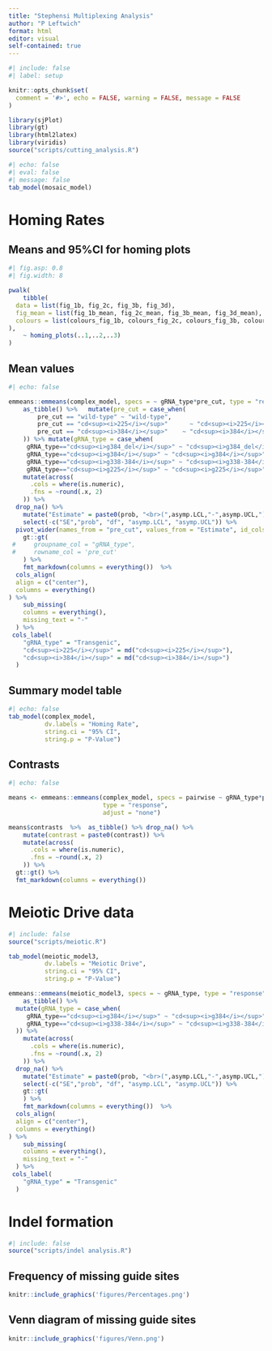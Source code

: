 ```yaml
---
title: "Stephensi Multiplexing Analysis"
author: "P Leftwich"
format: html
editor: visual
self-contained: true
---
```




```r
#| include: false
#| label: setup

knitr::opts_chunk$set(
  comment = '#>', echo = FALSE, warning = FALSE, message = FALSE
)

library(sjPlot)
library(gt)
library(html2latex)
library(viridis)
source("scripts/cutting_analysis.R")
```

```r
#| echo: false
#| eval: false
#| message: false
tab_model(mosaic_model)
```

# Homing Rates

## Means and 95%CI for homing plots

```r
#| fig.asp: 0.8 
#| fig.width: 8

pwalk(
    tibble(
  data = list(fig_1b, fig_2c, fig_3b, fig_3d),
  fig_mean = list(fig_1b_mean, fig_2c_mean, fig_3b_mean, fig_3d_mean),
  colours = list(colours_fig_1b, colours_fig_2c, colours_fig_3b, colours_fig_3d)
),
    ~ homing_plots(..1,..2,..3)
)

```


## Mean values

```r
#| echo: false

emmeans::emmeans(complex_model, specs = ~ gRNA_type*pre_cut, type = "response") %>% 
    as_tibble() %>%   mutate(pre_cut = case_when(
        pre_cut == "wild-type" ~ "wild-type",                          # Plain text
        pre_cut == "cd<sup><i>225</i></sup>"      ~ "cd<sup><i>225</i></sup>",           
        pre_cut == "cd<sup><i>384</i></sup>"    ~ "cd<sup><i>384</i></sup>"           
    )) %>% mutate(gRNA_type = case_when(
     gRNA_type=="cd<sup><i>g384_del</i></sup>" ~ "cd<sup><i>g384_del</i></sup>",
     gRNA_type=="cd<sup><i>g384</i></sup>" ~ "cd<sup><i>g384</i></sup>",
     gRNA_type=="cd<sup><i>g338-384</i></sup>" ~ "cd<sup><i>g338-384</i></sup>",
     gRNA_type=="cd<sup><i>g225</i></sup>" ~ "cd<sup><i>g225</i></sup>")) %>%
    mutate(across(
      .cols = where(is.numeric),
      .fns = ~round(.x, 2)
    )) %>% 
  drop_na() %>% 
    mutate("Estimate" = paste0(prob, "<br>(",asymp.LCL,"-",asymp.UCL,")")) %>% 
    select(-c("SE","prob", "df", "asymp.LCL", "asymp.UCL")) %>% 
  pivot_wider(names_from = "pre_cut", values_from = "Estimate", id_cols = "gRNA_type") %>% 
    gt::gt(
 #     groupname_col = "gRNA_type",
 #     rowname_col = 'pre_cut'
    ) %>% 
    fmt_markdown(columns = everything())  %>% 
  cols_align(
  align = c("center"),
  columns = everything()
) %>% 
    sub_missing(
    columns = everything(),
    missing_text = "-"
  ) %>% 
 cols_label(
    "gRNA_type" = "Transgenic",
    "cd<sup><i>225</i></sup>" = md("cd<sup><i>225</i></sup>"),
    "cd<sup><i>384</i></sup>" = md("cd<sup><i>384</i></sup>")
  )

```

## Summary model table

```r
#| echo: false
tab_model(complex_model,
          dv.labels = "Homing Rate",
          string.ci = "95% CI",
          string.p = "P-Value")


```


## Contrasts

```r
#| echo: false

means <- emmeans::emmeans(complex_model, specs = pairwise ~ gRNA_type*pre_cut, 
                          type = "response",
                          adjust = "none")

means$contrasts  %>%  as_tibble() %>% drop_na() %>% 
    mutate(contrast = paste0(contrast)) %>% 
    mutate(across(
      .cols = where(is.numeric),
      .fns = ~round(.x, 2)
    )) %>% 
  gt::gt() %>% 
  fmt_markdown(columns = everything()) 

```


# Meiotic Drive data

```r
#| include: false
source("scripts/meiotic.R")
```

```r

tab_model(meiotic_model3,
          dv.labels = "Meiotic Drive",
          string.ci = "95% CI",
          string.p = "P-Value")

```


```r

emmeans::emmeans(meiotic_model3, specs = ~ gRNA_type, type = "response") %>% 
    as_tibble() %>% 
  mutate(gRNA_type = case_when(
     gRNA_type=="cd<sup><i>g384</i></sup>" ~ "cd<sup><i>g384</i></sup>",
     gRNA_type=="cd<sup><i>g338-384</i></sup>" ~ "cd<sup><i>g338-384</i></sup>"
  )) %>% 
    mutate(across(
      .cols = where(is.numeric),
      .fns = ~round(.x, 2)
    )) %>% 
  drop_na() %>% 
    mutate("Estimate" = paste0(prob, "<br>(",asymp.LCL,"-",asymp.UCL,")")) %>% 
    select(-c("SE","prob", "df", "asymp.LCL", "asymp.UCL")) %>% 
    gt::gt(
    ) %>% 
    fmt_markdown(columns = everything())  %>% 
  cols_align(
  align = c("center"),
  columns = everything()
) %>% 
    sub_missing(
    columns = everything(),
    missing_text = "-"
  ) %>% 
 cols_label(
    "gRNA_type" = "Transgenic"
  )

```


# Indel formation


```r
#| include: false
source("scripts/indel analysis.R")
```

## Frequency of missing guide sites

```r
knitr::include_graphics('figures/Percentages.png')
```

## Venn diagram of missing guide sites

```r
knitr::include_graphics('figures/Venn.png')
```


